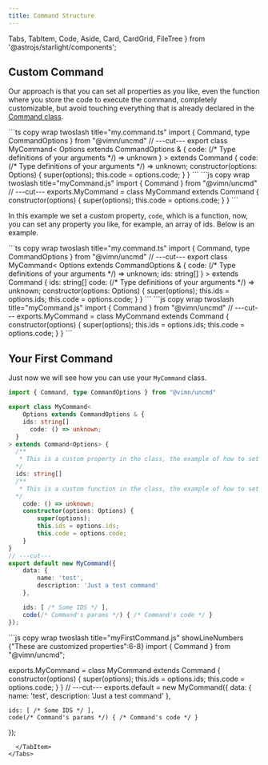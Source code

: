 ```yaml
---
title: Command Structure
---
```


  Tabs, TabItem, Code, Aside, Card, CardGrid, FileTree
} from '@astrojs/starlight/components';

## Custom Command
Our approach is that you can set all properties as you like, even the function where you store the code to execute the command, completely customizable, but avoid touching everything that is already declared in the [Command class](/uncmd/reference/classes/command/).

<Tabs syncKey="language-select">
  <TabItem label="TypeScript" icon="seti:typescript">
```ts copy wrap twoslash title="my.command.ts"
import { Command, type CommandOptions } from "@vimn/uncmd"
// ---cut---
export class MyCommand<
	Options extends CommandOptions & { 
    code: (/* Type definitions of your arguments */) => unknown 
  }
> extends Command<Options> {
	code: (/* Type definitions of your arguments */) => unknown;
	constructor(options: Options) {
		super(options);
		this.code = options.code;
	}
}
```
  </TabItem>
  <TabItem label="JavaScript" icon="seti:javascript">
```js copy wrap twoslash title="myCommand.js"
import { Command } from "@vimn/uncmd"
// ---cut---
exports.MyCommand = class MyCommand extends Command {
	constructor(options) {
		super(options);
		this.code = options.code;
	}
}
```
  </TabItem>
</Tabs>

In this example we set a custom property, `code`, which is a function, now, you can set any property you like, for example, an array of ids. Below is an example.

<Tabs syncKey="language-select">
  <TabItem label="TypeScript" icon="seti:typescript">
```ts copy wrap twoslash title="my.command.ts"
import { Command, type CommandOptions } from "@vimn/uncmd"
// ---cut---
export class MyCommand<
	Options extends CommandOptions & {
    code: (/* Type definitions of your arguments */) => unknown; 
    ids: string[] 
  }
> extends Command<Options> {
  ids: string[]
	code: (/* Type definitions of your arguments */) => unknown;
	constructor(options: Options) {
		super(options);
		this.ids = options.ids;
		this.code = options.code;
	}
}
```
  </TabItem>
  <TabItem label="JavaScript" icon="seti:javascript">
```js copy wrap twoslash title="myCommand.js"
import { Command } from "@vimn/uncmd"
// ---cut---
exports.MyCommand = class MyCommand extends Command {
	constructor(options) {
		super(options);
		this.ids = options.ids;
		this.code = options.code;
	}
}
```
  </TabItem>
</Tabs>

## Your First Command
Just now we will see how you can use your `MyCommand` class.
<Tabs syncKey="language-select">
  <TabItem label="TypeScript" icon="seti:typescript">
```ts copy wrap twoslash title="my.first.command.ts" showLineNumbers {"These are customized properties":6-8}
import { Command, type CommandOptions } from "@vimn/uncmd"

export class MyCommand<
	Options extends CommandOptions & {
    ids: string[]
	  code: () => unknown;
  }
> extends Command<Options> {
  /**
   * This is a custom property in the class, the example of how to set them is just above
  */
  ids: string[]
  /**
   * This is a custom function in the class, the example of how to set them is just above
  */
	code: () => unknown;
	constructor(options: Options) {
		super(options);
		this.ids = options.ids;
		this.code = options.code;
	}
}
// ---cut---
export default new MyCommand({
	data: {
		name: 'test',
		description: 'Just a test command'
	},

	ids: [ /* Some IDS */ ],
	code(/* Command's params */) { /* Command's code */ }
});
```
  </TabItem>
  <TabItem label="JavaScript" icon="seti:javascript">
```js copy wrap twoslash title="myFirstCommand.js" showLineNumbers {"These are customized properties":6-8}
import { Command } from "@vimn/uncmd";

exports.MyCommand = class MyCommand extends Command {
	constructor(options) {
		super(options);
		this.ids = options.ids;
		this.code = options.code;
	}
}
// ---cut---
exports.default = new MyCommand({
	data: {
		name: 'test',
		description: 'Just a test command'
	},

	ids: [ /* Some IDS */ ],
	code(/* Command's params */) { /* Command's code */ }
});
```
  </TabItem>
</Tabs>